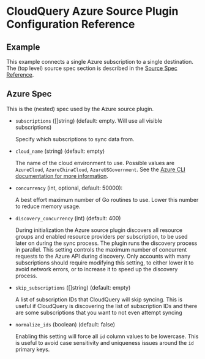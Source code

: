 # CloudQuery Azure Source Plugin Configuration Reference

## Example

This example connects a single Azure subscription to a single destination. The (top level) source spec section is described in the [Source Spec Reference](/docs/reference/source-spec).


<Configuration/>

## Azure Spec

This is the (nested) spec used by the Azure source plugin.

- `subscriptions` ([]string) (default: empty. Will use all visible subscriptions)

  Specify which subscriptions to sync data from.

- `cloud_name` (string) (default: empty)

  The name of the cloud environment to use. Possible values are `AzureCloud`, `AzureChinaCloud`, `AzureUSGovernment`.
  See the [Azure CLI documentation for more information](https://learn.microsoft.com/en-us/cli/azure/manage-clouds-azure-cli).

- `concurrency` (int, optional, default: 50000):

  A best effort maximum number of Go routines to use. Lower this number to reduce memory usage.

- `discovery_concurrency` (int) (default: 400)

  During initialization the Azure source plugin discovers all resource groups and enabled resource providers per subscription, to be used later on during the sync process.
  The plugin runs the discovery process in parallel. This setting controls the maximum number of concurrent requests to the Azure API during discovery.
  Only accounts with many subscriptions should require modifying this setting, to either lower it to avoid network errors, or to increase it to speed up the discovery process.

- `skip_subscriptions` ([]string) (default: empty)

  A list of subscription IDs that CloudQuery will skip syncing. This is useful if CloudQuery is discovering the list of subscription IDs and there are some subscriptions that you want to not even attempt syncing

- `normalize_ids` (boolean) (default: false)

  Enabling this setting will force all `id` column values to be lowercase. This is useful to avoid case sensitivity and uniqueness issues around the `id` primary keys.
